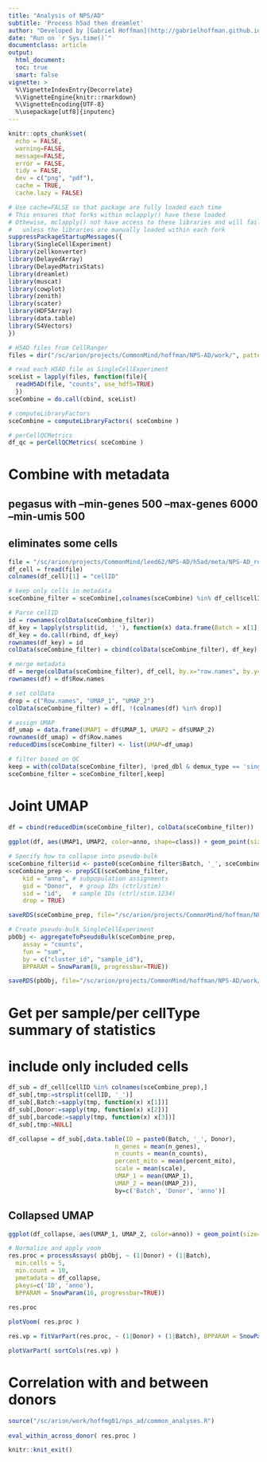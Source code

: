 ```yaml
---
title: "Analysis of NPS/AD"
subtitle: 'Process h5ad then dreamlet'
author: "Developed by [Gabriel Hoffman](http://gabrielhoffman.github.io/)"
date: "Run on `r Sys.time()`"
documentclass: article
output: 
  html_document:
  toc: true
  smart: false
vignette: >
  %\VignetteIndexEntry{Decorrelate}
  %\VignetteEngine{knitr::rmarkdown}
  %\VignetteEncoding{UTF-8}
  %\usepackage[utf8]{inputenc}
---
```



<!--- 

cd /hpc/users/hoffmg01/work/nps_ad
ml python
R
# rm -rf analysis_1_cache/

system("ml git; git pull")
rmarkdown::render("analysis_1.Rmd");


# https://hoffmg01.u.hpc.mssm.edu/nps_ad/


ml git
cd ~/build2/dreamlet
git pull
R CMD INSTALL .




# Refin batch info
# need to add super- and sub-batch variable
# NPSAD-20210128-A2-HTO
# NPSAD-20210127-A4-HTO


table(df_sub$Batch)

xtabs(~Batch + Donor, df_sub[Batch=="NPSAD-20201013-A2-HTO",])

xtabs(~Batch + Donor, df_sub[Donor %in% c('127575', '129185', '1873', '194566',  '949', '95666591'),])







devtools::reload("/hpc/users/hoffmg01/build2/dreamlet")

# Concatenate H5AD files
# Keeps counts as integers so uses less memory than 
# concatenating in R
ml python
cd /hpc/users/hoffmg01/work/nps_ad

# prefix
OUTFILE=/sc/arion/projects/CommonMind/hoffman/NPS-AD/work/NPSAD_concat

BATCHES=(1 2 3)

for B in ${BATCHES[@]}; do

  # list of H5AD files
  ls /sc/arion/projects/CommonMind/leed62/NPS-AD/h5ad/r${B}/NPSAD*.h5ad > file.txt

  # concatenate
  ./concat_h5ad.py -i file.txt -o ${OUTFILE}_${B}.h5ad
done



--->



```r
knitr::opts_chunk$set(
  echo = FALSE,
  warning=FALSE,
  message=FALSE,
  error = FALSE,
  tidy = FALSE,
  dev = c("png", "pdf"),
  cache = TRUE,
  cache.lazy = FALSE)
```

```r
# Use cache=FALSE so that package are fully loaded each time
# This ensures that forks within mclapply() have these loaded
# Othewise, mclapply() not have access to these libraries and will fail 
#   unless the libraries are manually loaded within each fork
suppressPackageStartupMessages({
library(SingleCellExperiment)
library(zellkonverter)
library(DelayedArray)
library(DelayedMatrixStats)
library(dreamlet)
library(muscat)
library(cowplot)
library(zenith)
library(scater)
library(HDF5Array)
library(data.table)
library(S4Vectors)
})
```


```r
# H5AD files from CellRanger
files = dir("/sc/arion/projects/CommonMind/hoffman/NPS-AD/work/", pattern="NPSAD_concat.*h5ad", full.names=TRUE)

# read each H5AD file as SingleCellExperiment
sceList = lapply(files, function(file){
  readH5AD(file, "counts", use_hdf5=TRUE)
  })
sceCombine = do.call(cbind, sceList)
```

```r
# computeLibraryFactors
sceCombine = computeLibraryFactors( sceCombine )

# perCellQCMetrics
df_qc = perCellQCMetrics( sceCombine )
```

# Combine with metadata
## pegasus with --min-genes 500 --max-genes 6000 --min-umis 500
## eliminates some cells
```r
file = "/sc/arion/projects/CommonMind/leed62/NPS-AD/h5ad/meta/NPS-AD_roundMerged_meta.csv"
df_cell = fread(file)
colnames(df_cell)[1] = "cellID"

# keep only cells in metadata
sceCombine_filter = sceCombine[,colnames(sceCombine) %in% df_cell$cellID]

# Parse cellID
id = rownames(colData(sceCombine_filter))
df_key = lapply(strsplit(id, '_'), function(x) data.frame(Batch = x[1], Donor = x[2], barcode = x[3]))
df_key = do.call(rbind, df_key)
rownames(df_key) = id
colData(sceCombine_filter) = cbind(colData(sceCombine_filter), df_key)

# merge metadata
df = merge(colData(sceCombine_filter), df_cell, by.x="row.names", by.y="cellID", all.x=TRUE)
rownames(df) = df$Row.names

# set colData
drop = c("Row.names", "UMAP_1", "UMAP_2")
colData(sceCombine_filter) = df[, !(colnames(df) %in% drop)]

# assign UMAP
df_umap = data.frame(UMAP1 = df$UMAP_1, UMAP2 = df$UMAP_2)
rownames(df_umap) = df$Row.names
reducedDims(sceCombine_filter) <- list(UMAP=df_umap)

# filter based on QC
keep = with(colData(sceCombine_filter), !pred_dbl & demux_type == 'singlet' & passed_qc)
sceCombine_filter = sceCombine_filter[,keep]
```

# Joint UMAP
```r
df = cbind(reducedDim(sceCombine_filter), colData(sceCombine_filter))
  
ggplot(df, aes(UMAP1, UMAP2, color=anno, shape=class)) + geom_point(size=.05) + theme_classic() + theme(aspect.ratio=1) + guides(colour = guide_legend(override.aes = list(size = 1.5)))
```

```r
# Specify how to collapse into pseudo-bulk
sceCombine_filter$id <- paste0(sceCombine_filter$Batch, '_', sceCombine_filter$Donor)
sceCombine_prep <- prepSCE(sceCombine_filter, 
    kid = "anno", # subpopulation assignments
    gid = "Donor",  # group IDs (ctrl/stim)
    sid = "id",   # sample IDs (ctrl/stim.1234)
    drop = TRUE)

saveRDS(sceCombine_prep, file="/sc/arion/projects/CommonMind/hoffman/NPS-AD/work/sceCombine_prep.RDS" )

# Create pseudo-bulk SingleCellExperiment
pbObj <- aggregateToPseudoBulk(sceCombine_prep,
    assay = "counts", 
    fun = "sum",
    by = c("cluster_id", "sample_id"),
    BPPARAM = SnowParam(8, progressbar=TRUE))

saveRDS(pbObj, file="/sc/arion/projects/CommonMind/hoffman/NPS-AD/work/pbObj.RDS" )
```



<!--- 
# sceCombine_prep = readRDS("/sc/arion/projects/CommonMind/hoffman/NPS-AD/work/sceCombine_prep.RDS" )

pbObj = readRDS("/sc/arion/projects/CommonMind/hoffman/NPS-AD/work/pbObj.RDS")
--->


# Get per sample/per cellType summary of statistics
# include only included cells
```r
df_sub = df_cell[cellID %in% colnames(sceCombine_prep),]
df_sub[,tmp:=strsplit(cellID, '_')]
df_sub[,Batch:=sapply(tmp, function(x) x[1])]
df_sub[,Donor:=sapply(tmp, function(x) x[2])]
df_sub[,barcode:=sapply(tmp, function(x) x[3])]
df_sub[,tmp:=NULL]

df_collapse = df_sub[,data.table(ID = paste0(Batch, '_', Donor),
                              n_genes = mean(n_genes),
                              n_counts = mean(n_counts),
                              percent_mito = mean(percent_mito),
                              scale = mean(scale),
                              UMAP_1 = mean(UMAP_1),
                              UMAP_2 = mean(UMAP_2)),
                              by=c('Batch', 'Donor', 'anno')]
```

## Collapsed UMAP
```r
ggplot(df_collapse, aes(UMAP_1, UMAP_2, color=anno)) + geom_point(size=.05) + theme_classic() + theme(aspect.ratio=1) + guides(colour = guide_legend(override.aes = list(size = 1.5)))
```


```r
# Normalize and apply voom
res.proc = processAssays( pbObj, ~ (1|Donor) + (1|Batch), 
  min.cells = 5,
  min.count = 10, 
  pmetadata = df_collapse,  
  pkeys=c('ID', 'anno'),
  BPPARAM = SnowParam(16, progressbar=TRUE))
  
res.proc
```



```r
plotVoom( res.proc )
```



```r
res.vp = fitVarPart(res.proc, ~ (1|Donor) + (1|Batch), BPPARAM = SnowParam(18, progressbar=TRUE))
```


```r
plotVarPart( sortCols(res.vp) )
```

# Correlation with and between donors
```r
source("/sc/arion/work/hoffmg01/nps_ad/common_analyses.R")
  
eval_within_across_donor( res.proc )
```




```r
knitr::knit_exit()
```











